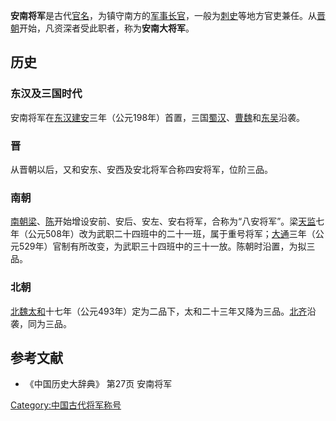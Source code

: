 '''安南将军'''是古代[[官名|官名]]，为镇守南方的[[军事长官|军事长官]]，一般为[[刺史|刺史]]等地方官吏兼任。从[[晋朝|晋朝]]开始，凡资深者受此职者，称为'''安南大将军'''。

==历史==
===东汉及三国时代===
安南将军在[[东汉|东汉]][[建安_(东汉)|建安]]三年（公元198年）首置，三国[[蜀汉|蜀汉]]、[[曹魏|曹魏]]和[[孙吴|东吴]]沿袭。

===晋===
从晋朝以后，又和安东、安西及安北将军合称四安将军，位阶三品。

===南朝===
[[南朝|南朝]][[梁_(南朝)|梁]]、[[陈_(南朝)|陈]]开始增设安前、安后、安左、安右将军，合称为“八安将军”。梁[[天监|天监]]七年（公元508年）改为武职二十四班中的二十一班，属于重号将军；[[大通_(南朝梁)|大通]]三年（公元529年）官制有所改变，为武职三十四班中的三十一放。陈朝时沿置，为拟三品。

===北朝===
[[北魏|北魏]][[太和_(北魏孝文帝)|太和]]十七年（公元493年）定为二品下，太和二十三年又降为三品。[[北齐|北齐]]沿袭，同为三品。

== 参考文献 ==
{{Reflist}}
{{ReflistH}}
* 《中国历史大辞典》 第27页 安南将军
{{ReflistF}}

[[Category:中国古代将军称号|Category:中国古代将军称号]]